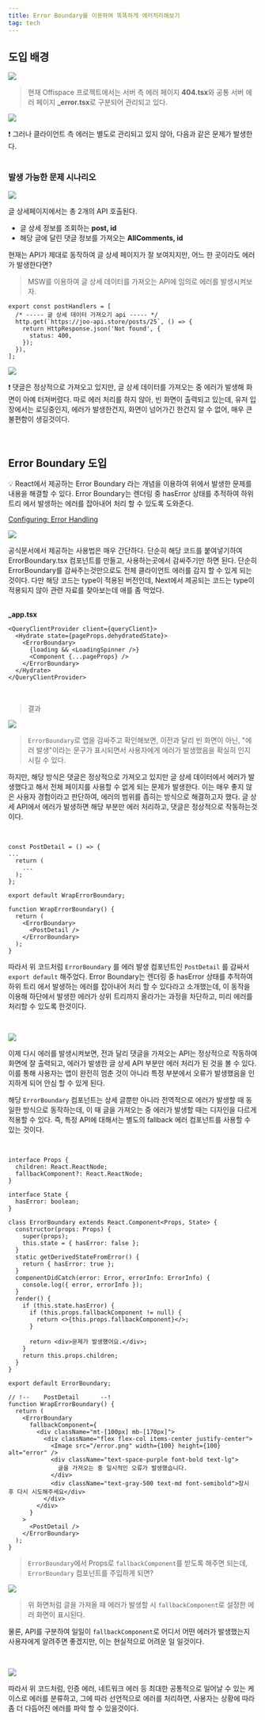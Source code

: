 ```yaml
---
title: Error Boundary를 이용하여 똑똑하게 에러처리해보기
tag: tech
---
```


## 도입 배경

![](/images/tech/introduction-errorboundary/1.png)

> 현재 Offispace 프로젝트에서는 서버 측 에러 페이지 **404.tsx**와 공통 서버 에러 페이지 **\_error.tsx**로 구분되어 관리되고 있다.

![](/images/tech/introduction-errorboundary/2.png)

<div className="bg-my-gray py-1 px-2 rounded-xl dark:text-white dark:bg-gray-800">
  ❗ 그러나 클라이언트 측 에러는 별도로 관리되고 있지 않아, 다음과 같은 문제가 발생한다.
</div>
<br />

### 발생 가능한 문제 시나리오

![](/images/tech/introduction-errorboundary/3.png)

글 상세페이지에서는 총 2개의 API 호출된다.

- 글 상세 정보를 조회하는 **post, id**
- 해당 글에 달린 댓글 정보를 가져오는 **AllComments, id**

현재는 API가 제대로 동작하여 글 상세 페이지가 잘 보여지지만, 어느 한 곳이라도 에러가 발생한다면?

> MSW를 이용하여 글 상세 데이터를 가져오는 API에 임의로 에러를 발생시켜보자.

```tsx
export const postHandlers = [
  /* ----- 글 상세 데이터 가져오기 api ----- */
  http.get(`https://joo-api.store/posts/25`, () => {
    return HttpResponse.json('Not found', {
      status: 400,
    });
  }),
];
```

![](/images/tech/introduction-errorboundary/4.png)

<div className="bg-my-gray py-1 px-2 rounded-xl dark:text-white dark:bg-gray-800">
  ❗ 댓글은 정상적으로 가져오고 있지만, 글 상세 데이터를 가져오는 중 에러가 발생해 화면이 아예
  터져버렸다. 따로 에러 처리를 하지 않아, 빈 화면이 출력되고 있는데, 유저 입장에서는 로딩중인지,
  에러가 발생한건지, 화면이 넘어가긴 한건지 알 수 없어, 매우 큰 불편함이 생길것이다.
</div>
<br />

<br />

## Error Boundary 도입

<div className="bg-my-gray py-1 px-2 rounded-xl dark:text-white dark:bg-gray-800">
  💡 React에서 제공하는 Error Boundary 라는 개념을 이용하여 위에서 발생한 문제를 내용을 해결할 수
  있다. Error Boundary는 렌더링 중 hasError 상태를 추적하여 하위 트리 에서 발생하는 에러를 잡아내어
  처리 할 수 있도록 도와준다.
</div>

[Configuring: Error Handling](https://nextjs.org/docs/pages/building-your-application/configuring/error-handling)

![](/images/tech/introduction-errorboundary/5.png)

공식문서에서 제공하는 사용법은 매우 간단하다. 단순히 해당 코드를 붙여넣기하여 ErrorBoundary.tsx 컴포넌트를 만들고, 사용하는곳에서 감싸주기만 하면 된다. 단순히 ErrorBoundary를 감싸주는것만으로도 전체 클라이언트 에러를 감지 할 수 있게 되는것이다. 다만 해당 코드는 type이 적용된 버전인데, Next에서 제공되는 코드는 type이 적용되지 않아 관련 자료를 찾아보는데 애를 좀 먹었다.<br /><br />

**\_app.tsx**

```tsx
<QueryClientProvider client={queryClient}>
  <Hydrate state={pageProps.dehydratedState}>
    <ErrorBoundary>
      {loading && <LoadingSpinner />}
      <Component {...pageProps} />
    </ErrorBoundary>
  </Hydrate>
</QueryClientProvider>
```

<br />

> 결과

![](/images/tech/introduction-errorboundary/6.png)

> `ErrorBoundary`로 앱을 감싸주고 확인해보면, 이전과 달리 빈 화면이 아닌, "에러 발생"이라는 문구가 표시되면서 사용자에게 에러가 발생했음을 확실히 인지 시킬 수 있다.

하지만, 해당 방식은 댓글은 정상적으로 가져오고 있지만 글 상세 데이터에서 에러가 발생했다고 해서 전체 페이지를 사용할 수 없게 되는 문제가 발생한다. 이는 매우 좋지 않은 사용자 경험이라고 판단하여, 에러의 범위를 좁히는 방식으로 해결하고자 했다. 글 상세 API에서 에러가 발생하면 해당 부분만 에러 처리하고, 댓글은 정상적으로 작동하는것이다.

<br />

```tsx
const PostDetail = () => {
...
  return (
    ...
  );
};

export default WrapErrorBoundary;

function WrapErrorBoundary() {
  return (
    <ErrorBoundary>
      <PostDetail />
    </ErrorBoundary>
  );
}
```

따라서 위 코드처럼 `ErrorBoundary` 를 에러 발생 컴포넌트인 `PostDetail` 를 감싸서 `export default` 해주었다. Error Boundary는 렌더링 중 hasError 상태를 추적하여 하위 트리 에서 발생하는 에러를 잡아내어 처리 할 수 있다라고 소개했는데, 이 동작을 이용해 하단에서 발생한 에러가 상위 트리까지 올라가는 과정을 차단하고, 미리 에러를 처리할 수 있도록 한것이다.

<br />

![](/images/tech/introduction-errorboundary/7.png)

이제 다시 에러를 발생시켜보면, 전과 달리 댓글을 가져오는 API는 정상적으로 작동하여 화면에 잘 출력되고, 에러가 발생한 글 상세 API 부분만 에러 처리가 된 것을 볼 수 있다. 이를 통해 사용자는 앱이 완전히 멈춘 것이 아니라 특정 부분에서 오류가 발생했음을 인지하게 되어 안심 할 수 있게 된다.

해당 `ErrorBoundary` 컴포넌트는 상세 글뿐만 아니라 전역적으로 에러가 발생할 때 동일한 방식으로 동작하는데, 이 때 글을 가져오는 중 에러가 발생할 때는 디자인을 다르게 적용할 수 있다. 즉, 특정 API에 대해서는 별도의 fallback 에러 컴포넌트를 사용할 수 있는 것이다.

<br />

```tsx
interface Props {
  children: React.ReactNode;
  fallbackComponent?: React.ReactNode;
}

interface State {
  hasError: boolean;
}

class ErrorBoundary extends React.Component<Props, State> {
  constructor(props: Props) {
    super(props);
    this.state = { hasError: false };
  }
  static getDerivedStateFromError() {
    return { hasError: true };
  }
  componentDidCatch(error: Error, errorInfo: ErrorInfo) {
    console.log({ error, errorInfo });
  }
  render() {
    if (this.state.hasError) {
      if (this.props.fallbackComponent != null) {
        return <>{this.props.fallbackComponent}</>;
      }

      return <div>문제가 발생했어요.</div>;
    }
    return this.props.children;
  }
}

export default ErrorBoundary;

// !--    PostDetail      --!
function WrapErrorBoundary() {
  return (
    <ErrorBoundary
      fallbackComponent={
        <div className="mt-[100px] mb-[170px]">
          <div className="flex flex-col items-center justify-center">
            <Image src="/error.png" width={100} height={100} alt="error" />
            <div className="text-space-purple font-bold text-lg">
              글을 가져오는 중 일시적인 오류가 발생했습니다.
            </div>
            <div className="text-gray-500 text-md font-semibold">잠시 후 다시 시도해주세요</div>
          </div>
        </div>
      }
    >
      <PostDetail />
    </ErrorBoundary>
  );
}
```

> `ErrorBoundary`에서 Props로 `fallbackComponent`를 받도록 해주면 되는데, `ErrorBoundary` 컴포넌트를 주입하게 되면?

![](/images/tech/introduction-errorboundary/8.png)

> 위 화면처럼 글을 가져올 때 에러가 발생할 시 `fallbackComponent`로 설정한 에러 화면이 표시된다.

물론, API를 구분하여 일일이 `fallbackComponent`로 어디서 어떤 에러가 발생했는지 사용자에게 알려주면 좋겠지만, 이는 현실적으로 어려운 일 일것이다.

<br />

![](/images/tech/introduction-errorboundary/9.png)

따라서 위 코드처럼, 인증 에러, 네트워크 에러 등 최대한 공통적으로 일어날 수 있는 케이스로 에러를 분류하고, 그에 따라 선언적으로 에러를 처리하면, 사용자는 상황에 따라 좀 더 다듬어진 에러를 파악 할 수 있을것이다.

